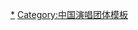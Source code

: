 {{Navbox
|name = BEJ48
|state = {{{state|collapsed}}}
|title = [[BEJ48|<span style="color:white;">BEJ48</span>]]
|titlestyle = background: #FE2472; color:white;
|abovestyle = background: #FE2472;color:white;
|above = * [[BEJ48成员列表|{{Color|white|成员}}]]
* [[BEJ48发行作品列表|{{Color|white|作品}}]]
|bodyclass = hlist
|groupstyle = background: #FE2472; color:white;
|group1 = 現有成員
|list1= {{Navbox subgroup<!--以下1-4分组暂停使用，但请暂勿移除，直至运营方有进一步公告。--><!--
|group1style = background:#FF4083; color:white
|group1 = Team B
|list1 = * 
|group2style = background:#0CC8C3; color:white;
|group2 = Team E
|list2 = * 
|group3style = background:#006AB7; color:white;
|group3 = Team J
|list3 = * 
|group4style = background:#888888; color:white
|group4 = 预备生
|list4 = * -->
|group5style = background:#FE2472; color:white
|group5 = 正式成员
|list5 = * 陈蓁蓁
* 郭晓盈
* 韩雪
* 黄宣绮<small>（兼任SNH48 Team X）</small>
* 黄怡慈
* 李思奥
* 孙晓艳
* 唐晨葳
* 吴睿莎
* 王若诗蓝
* 王思奕
* 王言蹊
* 张宸祎
* 朱虹蓉
* 朱力维
* 張夢慧<small>（隊長）</small>
* 周湘
* 张智杰
|group6style = background:#FE2472; color:white;
|group6 = 暂休
|list6 = * 陈美君
* 胡丽芝
* 林溪荷
* 李瑜璇
* 牛聰聰
* 孫姍
* 夏越
* 杨鑫
* 周洁艺
* 张羽涵
* 陳姣荷
* 陈亿杉
* [[馮薪朵]]
* 黄子璇
* 李丽满
* 李詩彥
* 李想
* 李媛媛
* [[李梓 (BEJ48)|李梓]]
* 楊一帆
* 臧聪
* 张丹丹
* 赵笛儿
* 曾洁
* 陳雅鈺
* 杜亚轩
* 房蕾
* 葛司琪
* 楼澍
* 任心怡
* 石羽莎
* 王雨煊
* 熊文婕
* 葉苗苗
* 付奕萱
* 程宇璐
* 范璐元
* 胡雪迎
* 黄妍菲
* 金锣赛
* 李娜<small>（3期）</small>
* 吕蕊
* 林滢
* 刘一菲
* 曲美霖
* 任蔓琳
* 唐霖
* 頊澌煬
* 熊鑫
* 赵嘉丽
* 张睿怡
* 鄭一凡

}}

|group2 = 過往成員
|list2 = {{Navbox subgroup
|group1style = background:#FF4083; color:white
|group1 = Team B
|list1 = * 陳逸菲
* 張菡筱
* 馮雪瑩
* 胡博文
* 刘崇恬
* 李沐遥
* 宋思嫻
* 文妍
* 吳月黎
* 徐佳麗
* 郑依灵
* 毛其羽
* 程戈
* [[段艺璇]]
* 胡曉慧
* 劉姝賢
* 宁轲
* 青鈺雯
* 沈小爱
* 田姝麗
* 閆明筠
* 赵天杨
* 熊素君
|group2style = background:#0CC8C3; color:white;
|group2 = Team E
|list2 = * 畢夢媛
* 金鑫
* 林堃
* 李娜<small>（1期）</small>
* 李烨
* 李宗颐
* 徐静
* 易妍倩
* 羅雪麗
* 王嘉瑜
* 高蔚然
* [[陈倩楠]]
* 馮思佳
* 劉勝男
* 馬玉靈
* 彭嘉敏
* [[蘇杉杉]]
* 張笑盈
* 张爱静
|group3style = background:#006AB7; color:white;
|group3 = Team J
|list3 = * 單習文
* 郑心雨
* 兰昊
* 李泓瑤
* 乔钰珂
* 任玥霖
* 许婉玉
* 張韓紫陌
* 郑洁丽
* 柏欣妤
* [[黃恩茹]]
* 何阳青青
* 劉閑
* 孫語姍
* 楊曄
* 張懷瑾
* 韩家乐
|group4style = background:#FE2472; color:white
|group4 = 未配属  
|list4 = * 王雨兰
}}

|group3 = SNH48 Group<br>參與活動
|list3 = {{Navbox|child
|group1 = 總決選
|list1 = * [[SNH48第三屆總選舉|第3屆]]
* [[SNH48 Group第四屆總選舉|第4屆]]
* [[SNH48 Group第五届总选举|第5届]]
* [[SNH48 Group第六届总决选|第6届]]
* [[SNH48 Group第七届总决选|第7届]]
* [[SNH48 Group第八届总决选|第8届]]
|group2 = 金曲大赏
|list2 = * [[SNH48第三届年度金曲大赏BEST 50|第3届]]
* [[SNH48 Group第四届年度金曲大赏BEST 50|第4届]]
* [[SNH48 Group第五届年度金曲大赏BEST 50|第5届]]
* [[SNH48 Group第六届年度金曲大赏BEST 50|第6届]]
* [[SNH48 Group第七届年度金曲大赏BEST 50|第7届]]
* [[SNH48 Group第八届年度金曲大赏BEST 50|第8届]]
|group3= 風尚大賞
|list3= * [[SNH48第二屆年度風尚大賞|第2屆]]
* [[SNH48 Group第三屆年度風尚大賞|第3屆]]
* [[SNH48 Group第四届年度风尚大赏|第4届]]
|group4= 運動會
|list4= * [[SNH48 Group第二屆偶像运动会|第2屆]]
}}

|group4 = 公演
|list4 = {{Navbox subgroup
|groupstyle = background:#ffcccc
|group1style = background:#FE2472; color:white;
|group1 = Team B
|list1 = * [[Team B 5th Stage「劇場的女神」#BEJ48 Team B 1st Stage「劇場女神」公演|劇場女神]]
* [[Team_SII_6th_Stage「心的旅程」公演#BEJ48_Team_B_2nd_Stage「心的旅程」公演|心的旅程]]
* [[SNH48「十八個閃耀瞬間」公演#BEJ48 Team B 3rd Stage「十八個閃耀瞬間」公演|十八個閃耀瞬間]]
* [[Team B 3rd Stage“B A FIGHTER”公演|B A FIGHTER]]
* [[SNH48「十八個閃耀瞬間」公演#BEJ48 Team B 5th Stage「十八個閃耀瞬間」公演|十八个闪耀瞬间—绝密代码]]
* [[SNH48「十八個閃耀瞬間」公演#BEJ48 Team B 6th Stage「十八個閃耀瞬間」公演|十八个闪耀瞬间—丁达尔效应 2.0]]
|group2style = background:#0CC8C3; color:white;
|group2 = Team E
|list2 = * [[Team B 3rd Stage“睡衣兜风”#BEJ48 Team E 1st Stage「不眠之夜」公演|不眠之夜]]
* [[Team E 2nd Stage「奇幻加冕禮」公演|奇幻加冕禮]]
* [[Team E 3rd Stage“UNIVERSE”公演|UNIVERSE]]
* [[Team E 3rd Stage“UNIVERSE”公演|UNIVERSE 2.0]]
* [[Team E 4th Stage“羽化成蝶”公演|羽化成蝶]]
|group3style = background:#006AB7; color:white;
|group3 = Team J
|list3 = * [[Team NII 5th Stage「專屬派對」公演#BEJ48_Team_J_1st_Stage「專屬派對」公演|專屬派對]]
* [[Team J 2nd Stage「因为喜欢你」公演|因为喜欢你]]
* [[Team J 2nd Stage「因为喜欢你」公演#BEJ48 Team J「因为喜欢你2.0」公演|因为喜欢你2.0]]
* [[Team J 3rd Stage“HAKUNA MATATA”公演|HAKUNA MATATA]]
* [[Team_X_4th_Stage「夢想的旗幟」公演#BEJ48_Team_J_4th_Stage“梦想的旗帜”公演|梦想的旗帜]]
|group4style = background:#A8B0BB;color:white
|group4 = 预备生
|list4 = * [[BEJ48“NEXT IDOL PROJECT”公演|NEXT IDOL PROJECT]]
|group5style = background:#FE2472; color:white;
|group5 = 其他
|list5 = * [[BEJ48“彼此的未来”公演|彼此的未来]]
* '''[[BEJ48“WE ARE THE BEJ”公演|WE ARE THE BEJ]]'''
}}

|group5= [[BEJ48发行作品列表|<span style="color:white;">作品</span>]]
|list5={{Navbox|child
|group1=EP
|list1=* 1.[[元氣覺醒]]
* 2.[[微笑的向日葵]]
* 3.[[BEJ48發行作品列表#宣言|宣言]]
* 4.[[BEJ48發行作品列表#百变惊叹号|百变惊叹号]]
* 5.[[SNH48原創發行作品列表#甜蜜盛典|甜蜜盛典]]
* 6.[[SNH48原創發行作品列表#未来的乐章|Eyes On Me]]
* 7.[[SNH48原創發行作品列表#此刻到永远|此刻到永远]]
* 8.[[BEJ48發行作品列表#晨曦下的我们|晨曦下的我们]]
|group2=專輯
|list2=
|group3=有成員參與的<br>姐妹團EP
|list3={{Navbox|child
|list1=* 12.[[夢想島]]
* 13.[[公主披風]]
* 16.[[夏日柠檬船]]
* 17.[[那不勒斯的黎明]]
* 18.[[SNH48原創發行作品列表#甜蜜盛典|甜蜜盛典]]
* 19.[[SNH48原創發行作品列表#未来的乐章|未来的乐章]]
* 20.[[SNH48原創發行作品列表#森林法则|森林法则]]
* 21.[[魔女的诗篇]]
* 22.[[SNH48原創發行作品列表#此刻到永远|此刻到永远]]
* 23.[[SNH48原創發行作品列表#我们的旅程|我们的旅程]]
* 24.[[SNH48原創發行作品列表#那年夏天的梦|那年夏天的梦]]
* 25.[[SNH48原創發行作品列表#时间的歌|时间的歌]]
* 26.[[SNH48原創發行作品列表#青春之翼|青春之翼]]
* 27.[[SNH48原創發行作品列表#天晴了|天晴了]]
* 28.[[SNH48原創發行作品列表#F.L.Y成長三部曲|F.L.Y成長三部曲]]
}}
}}

|group6=媒體演出<br>（○為播映中、<br>△為即將播放）
|list6={{Navbox|child
|group1=電視節目
|list1=
|group2=網路節目
|list2= * 1048
* 彼異界播報
* 彼異界奇妙屋
* 宅家我可以
* 來吧！火鍋人
* 彼異界Come on!
|group3=電台節目
|list3= * 彼異界夜談
* BEJ48的晚安頻道
|group4=演唱會
|list4= 
}}

|group7 = 相關條目
|list7 = * [[SNH48]]
* [[GNZ48]]
* [[SHY48]]
* [[CKG48]]
* [[IDOLS Ft]]
* [[浪彩少女AW9]]
* [[王子杰 (企業家)|王子杰]]
* [[星夢劇院#BEJ48星夢劇院|BEJ48星夢劇院]]

|belowstyle=background: #FE2472; color:white;
|below=''斜体''表示有关成员实际上已经单方面宣布辞退，且不再活动，但仍被列入活动队员名单。
}}<noinclude>

{{DEFAULTSORT:BEJ48}}
[[Category:BEJ48|*]]
[[Category:中国演唱团体模板]]
</noinclude>